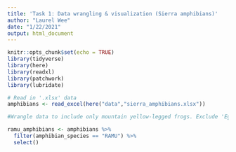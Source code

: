 ```yaml
---
title: 'Task 1: Data wrangling & visualization (Sierra amphibians)'
author: "Laurel Wee"
date: "1/22/2021"
output: html_document
---
```


```r
knitr::opts_chunk$set(echo = TRUE)
library(tidyverse)
library(here)
library(readxl)
library(patchwork)
library(lubridate)
```

```r
# Read in '.xlsx' data  
amphibians <- read_excel(here("data","sierra_amphibians.xlsx"))

#Wrangle data to include only mountain yellow-legged frogs. Exclude 'EggMass' life stage. Select life stage, and date

ramu_amphibians <- amphibians %>% 
  filter(amphibian_species == "RAMU") %>% 
  select()
```




